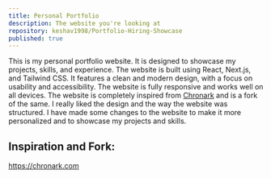```yaml
---
title: Personal Portfolio
description: The website you're looking at
repository: keshav1998/Portfolio-Hiring-Showcase
published: true
---
```



This is my personal portfolio website. It is designed to showcase my projects, skills, and experience. The website is built using React, Next.js, and Tailwind CSS. It features a clean and modern design, with a focus on usability and accessibility. The website is fully responsive and works well on all devices.
The website is completely inspired from [Chronark](https://chronark.com) and is a fork of the same. I really liked the design and the way the website was structured. I have made some changes to the website to make it more personalized and to showcase my projects and skills.


## Inspiration and Fork:
https://chronark.com

